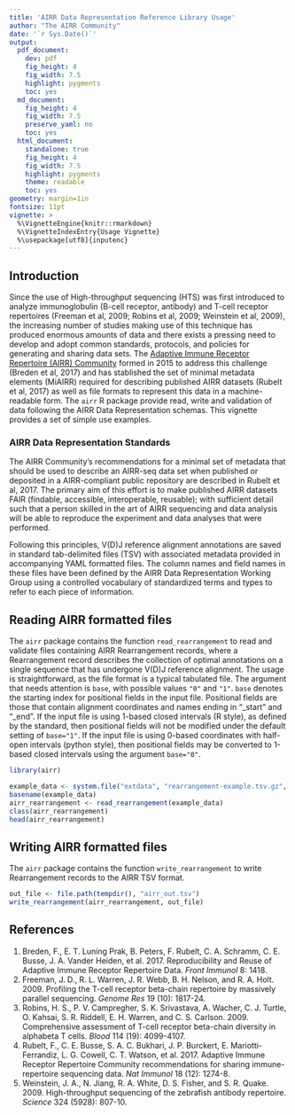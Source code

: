 ```yaml
---
title: 'AIRR Data Representation Reference Library Usage'
author: "The AIRR Community"
date: '`r Sys.Date()`'
output:
  pdf_document:
    dev: pdf
    fig_height: 4
    fig_width: 7.5
    highlight: pygments
    toc: yes
  md_document:
    fig_height: 4
    fig_width: 7.5
    preserve_yaml: no
    toc: yes
  html_document:
    standalone: true
    fig_height: 4
    fig_width: 7.5
    highlight: pygments
    theme: readable
    toc: yes 
geometry: margin=1in
fontsize: 11pt
vignette: >
  %\VignetteEngine{knitr::rmarkdown}
  %\VignetteIndexEntry{Usage Vignette}
  %\usepackage[utf8]{inputenc}
---
```


## Introduction

Since the use of High-throughput sequencing (HTS) was first introduced to analyze 
immunoglobulin (B-cell receptor, antibody) and T-cell receptor repertoires 
(Freeman et al, 2009; Robins et al, 2009; Weinstein et al, 2009), 
the increasing number of studies making use of this technique has produced enormous 
amounts of data and there exists a pressing need to develop and adopt common standards, 
protocols, and policies for generating and sharing data sets. The [Adaptive Immune 
Receptor Repertoire (AIRR) Community](http://airr-community.org) formed in 
2015 to address this challenge (Breden et al, 2017) and has stablished the set of 
minimal metadata elements (MiAIRR) required for describing published AIRR 
datasets (Rubelt et al, 2017) as well as file formats to represent this data in a 
machine-readable form. The `airr` R package provide read, write and validation of data 
following the AIRR Data Representation schemas. This vignette provides a set of 
simple use examples.

### AIRR Data Representation Standards

The AIRR Community's recommendations for a minimal set of metadata that should be 
used to describe an AIRR-seq data set when published or deposited in a 
AIRR-compliant public repository are described in Rubelt et al, 2017. The primary 
aim of this effort is to make published AIRR datasets FAIR (findable, accessible, 
interoperable, reusable); with sufficient detail such that a person skilled in the 
art of AIRR sequencing and data analysis will be able to reproduce the 
experiment and data analyses that were performed.

Following this principles, V(D)J reference alignment annotations are 
saved in standard tab-delimited files (TSV) with associated metadata 
provided in accompanying YAML formatted files. The column names 
and field names in these files have been defined by the 
AIRR Data Representation Working Group using a controlled vocabulary of 
standardized terms and types to refer to each piece of information.

## Reading AIRR formatted files

The `airr` package contains the function `read_rearrangement` to read and validate
files containing AIRR Rearrangement records, where a Rearrangement record describes 
the collection of optimal annotations on a single sequence that has undergone V(D)J reference alignment. 
The usage is straightforward, as the file format is a typical tabulated file. 
The argument that needs attention is `base`, with possible values `"0"` and `"1"`. 
`base` denotes the starting index for positional fields in the input file. 
Positional fields are those that contain alignment coordinates and names 
ending in "_start" and "_end". If the input file is using 1-based closed 
intervals (R style), as defined by the standard, then positional fields will 
not be modified under the default setting of `base="1"`. If the input file is using 
0-based coordinates with half-open intervals (python style), then 
positional fields may be converted to 1-based closed 
intervals using the argument `base="0"`.


```r
library(airr)

example_data <- system.file("extdata", "rearrangement-example.tsv.gz", package="airr")
basename(example_data)
airr_rearrangement <- read_rearrangement(example_data)
class(airr_rearrangement)
head(airr_rearrangement)
```

## Writing AIRR formatted files

The `airr` package contains the function `write_rearrangement` to write
Rearrangement records to the AIRR TSV format.

```r
out_file <- file.path(tempdir(), "airr_out.tsv")
write_rearrangement(airr_rearrangement, out_file)
```

## References

1. Breden, F., E. T. Luning Prak, B. Peters, F. Rubelt, C. A. Schramm, C. E. Busse, 
    J. A. Vander Heiden, et al. 2017. Reproducibility and Reuse of Adaptive Immune 
    Receptor Repertoire Data. *Front Immunol* 8: 1418.
2. Freeman, J. D., R. L. Warren, J. R. Webb, B. H. Nelson, and R. A. Holt. 2009. 
    Profiling the T-cell receptor beta-chain repertoire by massively parallel sequencing.
    *Genome Res* 19 (10): 1817-24.
3. Robins, H. S., P. V. Campregher, S. K. Srivastava, A. Wacher, C. J. Turtle, 
    O. Kahsai, S. R. Riddell, E. H. Warren, and C. S. Carlson. 2009. 
    Comprehensive assessment of T-cell receptor beta-chain diversity in alphabeta T cells.
    *Blood* 114 (19): 4099-4107.
4. Rubelt, F., C. E. Busse, S. A. C. Bukhari, J. P. Burckert, E. Mariotti-Ferrandiz, 
    L. G. Cowell, C. T. Watson, et al. 2017. Adaptive Immune Receptor Repertoire Community 
    recommendations for sharing immune-repertoire sequencing data.
    *Nat Immunol* 18 (12): 1274-8.
5. Weinstein, J. A., N. Jiang, R. A. White, D. S. Fisher, and S. R. Quake. 2009.
    High-throughput sequencing of the zebrafish antibody repertoire.
    *Science* 324 (5928): 807-10.
